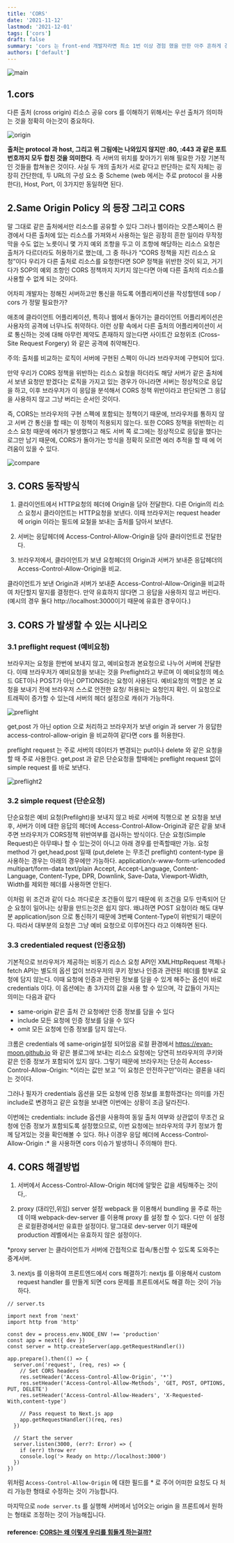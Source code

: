 ```yaml
---
title: 'CORS'
date: '2021-11-12'
lastmod: '2021-12-01'
tags: ['cors']
draft: false
summary: 'cors 는 front-end 개발자라면 최소 1번 이상 경험 했을 만한 아주 흔하게 경험 할 수 있는 이슈 중에 하나 입니다. 과거에 초짜 시절에 친구들과 협업하면서 미리 개발해 놓은 api 로 부터 데이터를 받아 랜더링 하는 작업에서 처음 cors 를 경험 헀을 때의 기억을 되살리면서 포스팅을 작성해보았습니다.'
authors: ['default']
---
```


![main](/static/cors/cover.jpg)

## 1.cors

다른 출처 (cross origin) 리소스 공유
cors 를 이해하기 위해서는 우선 출처가 의미하는 것을 정확히 아는것이 중요하다.

![origin](/static/cors/origin.png)

**출처는 protocol 과 host, 그리고 위 그림에는 나와있지 않지만 :80, :443 과 같은 포트번호까지 모두 합친 것을 의미한다**. 즉 서버의 위치를 찾아가기 위해 필요한 가장 기본적인 것들을 합쳐놓은 것이다.
사실 두 개의 출처가 서로 같다고 판단하는 로직 자체는 굉장히 간단한데, 두 URL의 구성 요소 중 Scheme (web 에서는 주로 protocol 을 사용한다), Host, Port, 이 3가지만 동일하면 된다.

## 2.Same Origin Policy 의 등장 그리고 CORS

말 그대로 같은 출처에서만 리소스를 공유할 수 있다
그러나 웹이라는 오픈스페이스 환경에서 다른 출처에 있는 리소스를 가져와서 사용하는 일은 굉장히 흔한 일이라 무작정 막을 수도 없는 노릇이니 몇 가지 예외 조항을 두고 이 조항에 해당하는 리소스 요청은 출처가 다르더라도 허용하기로 했는데, 그 중 하나가 “CORS 정책을 지킨 리소스 요청”이다
우리가 다른 출처로 리소스를 요청한다면 SOP 정책을 위반한 것이 되고, 거기다가 SOP의 예외 조항인 CORS 정책까지 지키지 않는다면 아예 다른 출처의 리소스를 사용할 수 없게 되는 것이다.

어차피 개발자는 정해진 서버하고만 통신을 하도록 어플리케이션을 작성할텐데 sop / cors 가 정말 필요한가?

애초에 클라이언트 어플리케이션, 특히나 웹에서 돌아가는 클라이언트 어플리케이션은 사용자의 공격에 너무나도 취약하다.
이런 상황 속에서 다른 출처의 어플리케이션이 서로 통신하는 것에 대해 아무런 제약도 존재하지 않는다면 사이트간 요청위조 (Cross-Site Request Forgery) 와 같은 공격에 취약해진다.

주의: 출처를 비교하는 로직이 서버에 구현된 스펙이 아니라 브라우저에 구현되어 있다.

만약 우리가 CORS 정책을 위반하는 리소스 요청을 하더라도 해당 서버가 같은 출처에서 보낸 요청만 받겠다는 로직을 가지고 있는 경우가 아니라면 서버는 정상적으로 응답을 하고, 이후 브라우저가 이 응답을 분석해서 CORS 정책 위반이라고 판단되면 그 응답을 사용하지 않고 그냥 버리는 순서인 것이다.

즉, CORS는 브라우저의 구현 스펙에 포함되는 정책이기 때문에, 브라우저를 통하지 않고 서버 간 통신을 할 때는 이 정책이 적용되지 않는다.
또한 CORS 정책을 위반하는 리소스 요청 때문에 에러가 발생했다고 해도 서버 쪽 로그에는 정상적으로 응답을 했다는 로그만 남기 때문에, CORS가 돌아가는 방식을 정확히 모르면 에러 추적을 할 때 에 어려움이 있을 수 있다.

![compare](/static/cors/compare.png)

## 3. CORS 동작방식

1. 클라이언트에서 HTTP요청의 헤더에 Origin을 담아 전달한다.
   다른 Origin의 리소스 요청시 클라이언트는 HTTP요청을 보낸다. 이때 브라우저는 request header 에 origin 이라는 필드에 요철을 보내는 출처를 담아서 보낸다.

2. 서버는 응답헤더에 Access-Control-Allow-Origin을 담아 클라이언트로 전달한다.

3. 브라우저에서, 클라이언트가 보낸 요청헤더의 Origin과 서버가 보내준 응답헤더의 Access-Control-Allow-Origin을 비교.

클라이언트가 보낸 Origin과 서버가 보내준 Access-Control-Allow-Origin을 비교하여 차단할지 말지를 결정한다. 만약 유효하지 않다면 그 응답을 사용하지 않고 버린다. (예시의 경우 둘다 http://localhost:3000이기 때문에 유효한 경우이다.)

## 3. CORS 가 발생할 수 있는 시나리오

### 3.1 preflight request (예비요청)

브라우저는 요청을 한번에 보내지 않고, 예비요청과 본요청으로 나누어 서버에 전달한다.
이때 브라우저가 예비요청을 보내는 것을 Preflight라고 부르며 이 예비요청의 메소드 GET이나 POST가 아닌 OPTIONS라는 요청이 사용된다.
예비요청의 역할은 본 요청을 보내기 전에 브라우저 스스로 안전한 요청/ 허용되는 요청인지 확인.
이 요청으로 트래픽이 증가할 수 있는데 서버의 헤더 설정으로 캐쉬가 가능하다.

![preflight](/static/cors/preflight.png)

get,post 가 아닌 option 으로 처리하고
브라우저가 보낸 origin 과 server 가 응답한 access-control-allow-origin 을 비교하여 같다면 cors 를 허용한다.

preflight request 는 주로 서버의 데이터가 변경되는 put이나 delete 와 같은 요청을 할 때 주로 사용한다.
get,post 과 같은 단순요청을 할때에는 preflight request 없이 simple request 를 바로 보낸다.

![preflight2](/static/cors/preflight2.png)

### 3.2 simple request (단순요청)

단순요청은 예비 요청(Prefilght)을 보내지 않고 바로 서버에 직행으로 본 요청을 보낸 후, 서버가 이에 대한 응답의 헤더에 Access-Control-Allow-Origin과 같은 같을 보내주면 브라우저가 CORS정책 위반여부를 검사하는 방식이다.
단순 요청(Simple Request)은 아무때나 할 수 있는것이 아니고 아래 경우를 만족할때만 가능.
요청 method 가 get,head,post 일때 (put,delete 는 무조건 preflight)
content-type 을 사용하는 경우는 아래의 경우에만 가능하다.
application/x-www-form-urlencoded
multipart/form-data
text/plain
Accept, Accept-Language, Content-Language, Content-Type, DPR, Downlink, Save-Data, Viewport-Width, Width를 제외한 헤더를 사용하면 안된다.

이처럼 위 조건과 같이 다소 까다로운 조건들이 많기 때문에 위 조건을 모두 만족되어 단순 요청이 일어나는 상황을 만드는것은 쉽지 않다.
왜냐하면 POST 요청이라 해도 대부분 application/json 으로 통신하기 때문에 3번째 Content-Type이 위반되기 때문이다.
따라서 대부분의 요청은 그냥 예비 요청으로 이루어진다 라고 이해하면 된다.

### 3.3 credentialed request (인증요청)

기본적으로 브라우저가 제공하는 비동기 리소스 요청 API인 XMLHttpRequest 객체나 fetch API는 별도의 옵션 없이 브라우저의 쿠키 정보나 인증과 관련된 헤더를 함부로 요청에 담지 않는다. 이때 요청에 인증과 관련된 정보를 담을 수 있게 해주는 옵션이 바로 credentials 이다. 이 옵션에는 총 3가지의 값을 사용 할 수 있으며, 각 값들이 가지는 의미는 다음과 같다

- same-origin 같은 출처 간 요청에만 인증 정보를 담을 수 있다
- include 모든 요청에 인증 정보를 담을 수 있다
- omit 모든 요청에 인증 정보를 담지 않는다.

크롬은 credentials 에 same-origin설정 되어있음
로컬 환경에서 https://evan-moon.github.io 와 같은 블로그에 보내는 리소스 요청에는 당연히 브라우저의 쿠키와 같은 인증 정보가 포함되어 있지 않다. 그렇기 때문에 브라우저는 단순히 Access-Control-Allow-Origin: \*이라는 값만 보고 “이 요청은 안전하구만”이라는 결론을 내리는 것이다.

그러나 필자가 credentials 옵션을 모든 요청에 인증 정보를 포함하겠다는 의미를 가진 include로 변경하고 같은 요청을 보내면 이번에는 상황이 조금 달라진다.

이번에는 credentials: include 옵션을 사용하여 동일 출처 여부와 상관없이 무조건 요청에 인증 정보가 포함되도록 설정했으므로, 이번 요청에는 브라우저의 쿠키 정보가 함께 담겨있는 것을 확인해볼 수 있다. 허나 이경우 응답 헤더에 Access-Control-Allow-Origin :\* 을 사용하면 cors 이슈가 발생하니 주의해야 한다.

## 4. CORS 해결방법

1. 서버에서 Access-Control-Allow-Origin 헤더에 알맞은 값을 세팅해주는 것이다,.

2. proxy (대리인,위임) server 설정
   webpack 을 이용해서 bundling 을 주로 하는데 이때 webpack-dev-server 를 이용해 proxy 를 설정 할 수 있다.
   다만 이 설정은 로컬환경에서만 유효한 설정이다. 말그대로 dev-server 이기 때문에 production 레벨에서는 유효하지 않은 설정이다.

\*proxy server 는 클라이언트가 서버에 간접적으로 접속/통신할 수 있도록 도와주는 중계서버.

3. nextjs 를 이용하여 프론트엔드에서 cors 해결하기: nextjs 를 이용해서 custom request handler 를 만들게 되면 cors 문제를 프론트에서도 해결 하는 것이 가능하다.

```tsx
// server.ts

import next from 'next'
import http from 'http'

const dev = process.env.NODE_ENV !== 'production'
const app = next({ dev })
const server = http.createServer(app.getRequestHandler())

app.prepare().then(() => {
  server.on('request', (req, res) => {
    // Set CORS headers
    res.setHeader('Access-Control-Allow-Origin', '*')
    res.setHeader('Access-Control-Allow-Methods', 'GET, POST, OPTIONS, PUT, DELETE')
    res.setHeader('Access-Control-Allow-Headers', 'X-Requested-With,content-type')

    // Pass request to Next.js app
    app.getRequestHandler()(req, res)
  })

  // Start the server
  server.listen(3000, (err?: Error) => {
    if (err) throw err
    console.log('> Ready on http://localhost:3000')
  })
})
```

위처럼 `Access-Control-Allow-Origin` 에 대한 필드를 \* 로 주어 어떠한 요청도 다 처리 가능한 형태로 수정하는 것이 가능합니다.

마지막으로 `node server.ts` 를 실행해 서버에서 넘어오는 origin 을 프론트에서 원하는 형태로 조정하는 것이 가능해집니다.

#### reference: [CORS는 왜 이렇게 우리를 힘들게 하는걸까?](https://evan-moon.github.io/2020/05/21/about-cors/)
